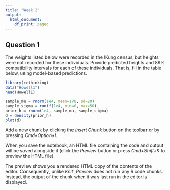 ```yaml
---
title: "Week 2"
output:
  html_document:
    df_print: paged
---
```


## Question 1
The weights listed below were recorded in the !Kung census, but heights
were not recorded for these individuals. Provide predicted heights and 89%
compatibility intervals for each of these individuals. That is, fill in the table
below, using model-based predictions.

```r
library(rethinking)
data("Howell1")
head(Howell1)
```


```r
sample_mu = rnorm(1e4, mean=178, sd=20)
sample_sigma = runif(1e4, min=0, max=50)
prior_h = rnorm(1e4, sample_mu, sample_sigma)
d = density(prior_h)
plot(d)
```

Add a new chunk by clicking the *Insert Chunk* button on the toolbar or by pressing *Cmd+Option+I*.

When you save the notebook, an HTML file containing the code and output will be saved alongside it (click the *Preview* button or press *Cmd+Shift+K* to preview the HTML file). 

The preview shows you a rendered HTML copy of the contents of the editor. Consequently, unlike *Knit*, *Preview* does not run any R code chunks. Instead, the output of the chunk when it was last run in the editor is displayed.

